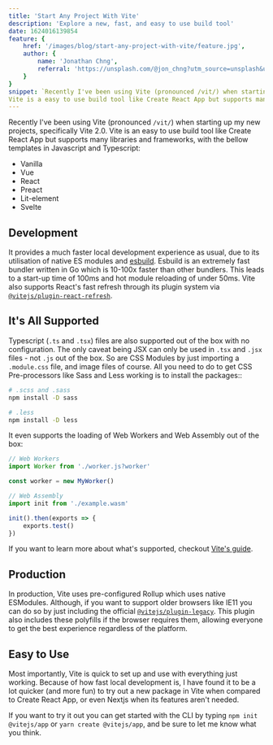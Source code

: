 ```yaml
---
title: 'Start Any Project With Vite'
description: 'Explore a new, fast, and easy to use build tool'
date: 1624016139854
feature: {
    href: '/images/blog/start-any-project-with-vite/feature.jpg',
    author: {
        name: 'Jonathan Chng',
        referral: 'https://unsplash.com/@jon_chng?utm_source=unsplash&utm_medium=referral&utm_content=creditCopyText'
    }
}
snippet: `Recently I've been using Vite (pronounced /vit/) when starting up my new projects, specifically Vite 2.0.
Vite is a easy to use build tool like Create React App but supports many libraries and frameworks, with the bellow templates in Javascript and Typescript...`
---
```


Recently I've been using Vite (pronounced `/vit/`) when starting up my new projects,
specifically Vite 2.0. Vite is an easy to use build tool like Create React App but
supports many libraries and frameworks, with the bellow templates in Javascript and
Typescript:

-   Vanilla
-   Vue
-   React
-   Preact
-   Lit-element
-   Svelte

## Development

It provides a much faster local development experience as usual, due to its utilisation of native ES modules
and [esbuild](https://esbuild.github.io/). Esbuild is an extremely fast bundler written in Go which is 10-100x
faster than other bundlers. This leads to a start-up time of 100ms and hot module reloading of under 50ms. Vite
also supports React's fast refresh through its plugin system via [`@vitejs/plugin-react-refresh`](https://github.com/vitejs/vite/tree/main/packages/plugin-legacy).

## It's All Supported

Typescript (`.ts` and `.tsx`) files are also supported out of the box with no configuration. The only caveat
being JSX can only be used in `.tsx` and `.jsx` files - not `.js` out of the box. So are CSS Modules by just
importing a `.module.css` file, and image files of course. All you need to do to get CSS Pre-processors like
Sass and Less working is to install the packages::

```bash
# .scss and .sass
npm install -D sass

# .less
npm install -D less
```

It even supports the loading of Web Workers and Web Assembly out of the box:

```js
// Web Workers
import Worker from './worker.js?worker'

const worker = new MyWorker()

// Web Assembly
import init from './example.wasm'

init().then(exports => {
    exports.test()
})
```

If you want to learn more about what's supported, checkout [Vite's guide](https://vitejs.dev/guide/).

## Production

In production, Vite uses pre-configured Rollup which uses native ESModules. Although, if you want to support
older browsers like IE11 you can do so by just including the official
[`@vitejs/plugin-legacy`](https://github.com/vitejs/vite/tree/main/packages/plugin-legacy). This plugin also
includes these polyfills if the browser requires them, allowing everyone to get the best experience regardless of the platform.

## Easy to Use

Most importantly, Vite is quick to set up and use with everything just working. Because of how fast local
development is, I have found it to be a lot quicker (and more fun) to try out a new package in Vite when
compared to Create React App, or even Nextjs when its features aren't needed.

If you want to try it out you can get started with the CLI by typing `npm init @vitejs/app` or
`yarn create @vitejs/app`, and be sure to let me know what you think.
